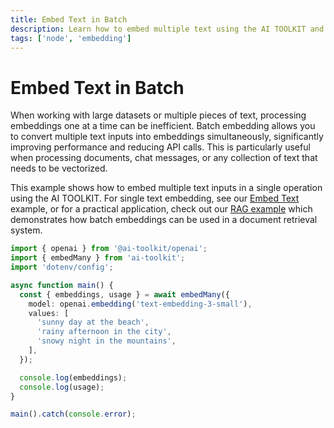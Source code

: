 ```yaml
---
title: Embed Text in Batch
description: Learn how to embed multiple text using the AI TOOLKIT and Node
tags: ['node', 'embedding']
---
```


# Embed Text in Batch

When working with large datasets or multiple pieces of text, processing embeddings one at a time can be inefficient. Batch embedding allows you to convert multiple text inputs into embeddings simultaneously, significantly improving performance and reducing API calls. This is particularly useful when processing documents, chat messages, or any collection of text that needs to be vectorized.

This example shows how to embed multiple text inputs in a single operation using the AI TOOLKIT. For single text embedding, see our [Embed Text](/cookbook/node/embed-text) example, or for a practical application, check out our [RAG example](/cookbook/node/retrieval-augmented-generation) which demonstrates how batch embeddings can be used in a document retrieval system.

```ts
import { openai } from '@ai-toolkit/openai';
import { embedMany } from 'ai-toolkit';
import 'dotenv/config';

async function main() {
  const { embeddings, usage } = await embedMany({
    model: openai.embedding('text-embedding-3-small'),
    values: [
      'sunny day at the beach',
      'rainy afternoon in the city',
      'snowy night in the mountains',
    ],
  });

  console.log(embeddings);
  console.log(usage);
}

main().catch(console.error);
```
